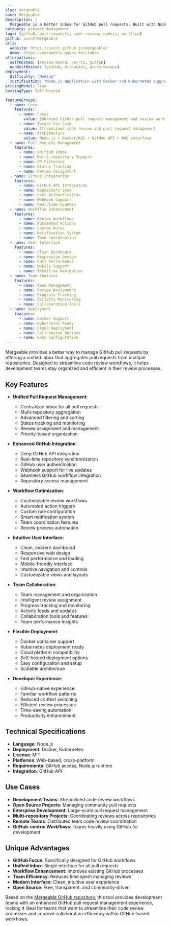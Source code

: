 ```yaml
---
slug: mergeable
name: Mergeable
description: |
  Mergeable is a better inbox for GitHub pull requests. Built with Node.js, it provides a streamlined interface for managing and reviewing pull requests across multiple repositories, helping teams stay on top of their code review workflows.
category: project-management
tags: [github, pull-requests, code-review, nodejs, workflow]
github: pvcnt/mergeable
urls:
  website: https://pvcnt.github.io/mergeable/
  demo: https://mergeable.pages.dev/inbox
alternatives:
  selfHosted: [review-board, gerrit, gitlab]
  nonSelfHosted: [github, bitbucket, azure-devops]
deployment:
  difficulty: "Medium"
  justification: "Node.js application with Docker and Kubernetes support. Requires GitHub integration setup and proper configuration for team environments."
pricingModel: Free
hostingType: Self-Hosted

featureGroups:
  - name: Core
    features:
      - name: Focus
        value: Enhanced GitHub pull request management and review workflow
      - name: Target Use Case
        value: Streamlined code review and pull request management
      - name: Architecture
        value: Node.js + Docker/K8S + GitHub API + Web interface
  - name: Pull Request Management
    features:
      - name: Unified Inbox
      - name: Multi-repository Support
      - name: PR Filtering
      - name: Status Tracking
      - name: Review Assignment
  - name: GitHub Integration
    features:
      - name: GitHub API Integration
      - name: Repository Sync
      - name: User Authentication
      - name: Webhook Support
      - name: Real-time Updates
  - name: Workflow Enhancement
    features:
      - name: Review Workflows
      - name: Automated Actions
      - name: Custom Rules
      - name: Notification System
      - name: Team Coordination
  - name: User Interface
    features:
      - name: Clean Dashboard
      - name: Responsive Design
      - name: Fast Performance
      - name: Mobile Support
      - name: Intuitive Navigation
  - name: Team Features
    features:
      - name: Team Management
      - name: Review Assignment
      - name: Progress Tracking
      - name: Activity Monitoring
      - name: Collaboration Tools
  - name: Deployment
    features:
      - name: Docker Support
      - name: Kubernetes Ready
      - name: Cloud Deployment
      - name: Self-hosted Options
      - name: Easy Configuration
---
```


Mergeable provides a better way to manage GitHub pull requests by offering a unified inbox that aggregates pull requests from multiple repositories. Designed to streamline code review workflows, it helps development teams stay organized and efficient in their review processes.

## Key Features

- **Unified Pull Request Management**:

  - Centralized inbox for all pull requests
  - Multi-repository aggregation
  - Advanced filtering and sorting
  - Status tracking and monitoring
  - Review assignment and management
  - Priority-based organization

- **Enhanced GitHub Integration**:

  - Deep GitHub API integration
  - Real-time repository synchronization
  - GitHub user authentication
  - Webhook support for live updates
  - Seamless GitHub workflow integration
  - Repository access management

- **Workflow Optimization**:

  - Customizable review workflows
  - Automated action triggers
  - Custom rule configuration
  - Smart notification system
  - Team coordination features
  - Review process automation

- **Intuitive User Interface**:

  - Clean, modern dashboard
  - Responsive web design
  - Fast performance and loading
  - Mobile-friendly interface
  - Intuitive navigation and controls
  - Customizable views and layouts

- **Team Collaboration**:

  - Team management and organization
  - Intelligent review assignment
  - Progress tracking and monitoring
  - Activity feeds and updates
  - Collaboration tools and features
  - Team performance insights

- **Flexible Deployment**:

  - Docker container support
  - Kubernetes deployment ready
  - Cloud platform compatibility
  - Self-hosted deployment options
  - Easy configuration and setup
  - Scalable architecture

- **Developer Experience**:
  - GitHub-native experience
  - Familiar workflow patterns
  - Reduced context switching
  - Efficient review processes
  - Time-saving automation
  - Productivity enhancement

## Technical Specifications

- **Language**: Node.js
- **Deployment**: Docker, Kubernetes
- **License**: MIT
- **Platforms**: Web-based, cross-platform
- **Requirements**: GitHub access, Node.js runtime
- **Integration**: GitHub API

## Use Cases

- **Development Teams**: Streamlined code review workflows
- **Open Source Projects**: Managing community pull requests
- **Enterprise Development**: Large-scale pull request management
- **Multi-repository Projects**: Coordinating reviews across repositories
- **Remote Teams**: Distributed team code review coordination
- **GitHub-centric Workflows**: Teams heavily using GitHub for development

## Unique Advantages

- **GitHub Focus**: Specifically designed for GitHub workflows
- **Unified Inbox**: Single interface for all pull requests
- **Workflow Enhancement**: Improves existing GitHub processes
- **Team Efficiency**: Reduces time spent managing reviews
- **Modern Interface**: Clean, intuitive user experience
- **Open Source**: Free, transparent, and community-driven

Based on the [Mergeable GitHub repository](https://github.com/pvcnt/mergeable), this tool provides development teams with an enhanced GitHub pull request management experience, making it ideal for teams that want to streamline their code review processes and improve collaboration efficiency within GitHub-based workflows.
